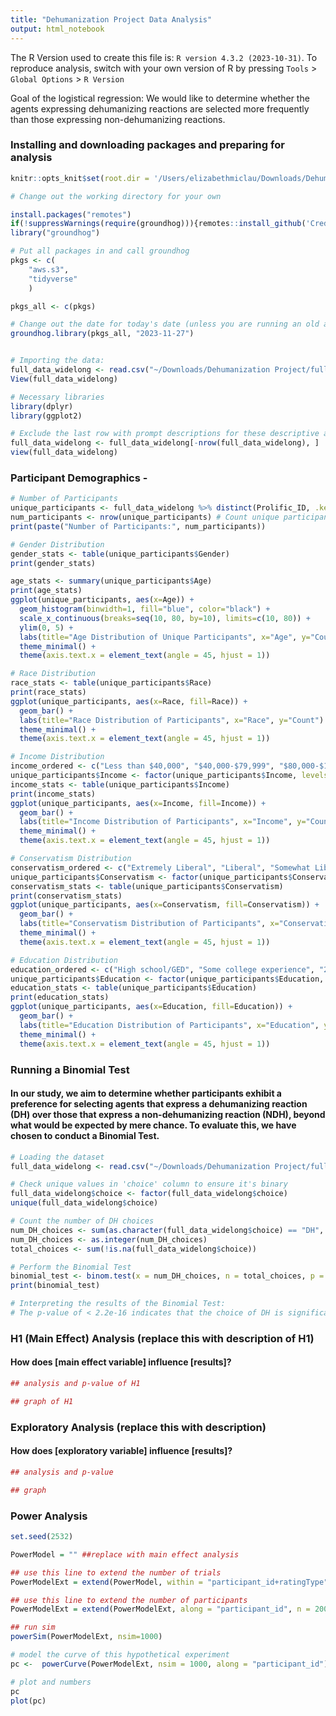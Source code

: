 ```yaml
---
title: "Dehumanization Project Data Analysis"
output: html_notebook
---
```


The R Version used to create this file is: `R version 4.3.2 (2023-10-31)`. 
To reproduce analysis, switch with your own version of R by pressing `Tools` > `Global Options` > `R Version`

Goal of the logistical regression: We would like to determine whether the agents expressing dehumanizing 
reactions are selected more frequently than those expressing non-dehumanizing reactions.


### Installing and downloading packages and preparing for analysis
```r

knitr::opts_knit$set(root.dir = '/Users/elizabethmiclau/Downloads/Dehumanization Project')

# Change out the working directory for your own

install.packages("remotes")
if(!suppressWarnings(require(groundhog))){remotes::install_github('CredibilityLab/groundhog')}
library("groundhog")

# Put all packages in and call groundhog
pkgs <- c(
    "aws.s3",
    "tidyverse"
    )

pkgs_all <- c(pkgs)

# Change out the date for today's date (unless you are running an old analysis)
groundhog.library(pkgs_all, "2023-11-27")


# Importing the data: 
full_data_widelong <- read.csv("~/Downloads/Dehumanization Project/full_data_widelong.csv")
View(full_data_widelong)

# Necessary libraries
library(dplyr)
library(ggplot2)

# Exclude the last row with prompt descriptions for these descriptive analyses:
full_data_widelong <- full_data_widelong[-nrow(full_data_widelong), ]
view(full_data_widelong)
```


### Participant Demographics - 
```r

# Number of Participants
unique_participants <- full_data_widelong %>% distinct(Prolific_ID, .keep_all = TRUE) # Filtering unique participants based on Prolific_ID
num_participants <- nrow(unique_participants) # Count unique participants
print(paste("Number of Participants:", num_participants))

```
 
```r

# Gender Distribution
gender_stats <- table(unique_participants$Gender)
print(gender_stats)

```

```r

age_stats <- summary(unique_participants$Age)
print(age_stats)
ggplot(unique_participants, aes(x=Age)) + 
  geom_histogram(binwidth=1, fill="blue", color="black") +
  scale_x_continuous(breaks=seq(10, 80, by=10), limits=c(10, 80)) +
  ylim(0, 5) +
  labs(title="Age Distribution of Unique Participants", x="Age", y="Count") +
  theme_minimal() +
  theme(axis.text.x = element_text(angle = 45, hjust = 1))
```

```r

# Race Distribution
race_stats <- table(unique_participants$Race)
print(race_stats)
ggplot(unique_participants, aes(x=Race, fill=Race)) +
  geom_bar() +
  labs(title="Race Distribution of Participants", x="Race", y="Count") +
  theme_minimal() +
  theme(axis.text.x = element_text(angle = 45, hjust = 1))

```

```r

# Income Distribution
income_ordered <- c("Less than $40,000", "$40,000-$79,999", "$80,000-$119,999", "$120,000-$199,999", "More than $200,000")
unique_participants$Income <- factor(unique_participants$Income, levels = income_ordered)
income_stats <- table(unique_participants$Income)
print(income_stats)
ggplot(unique_participants, aes(x=Income, fill=Income)) +
  geom_bar() +
  labs(title="Income Distribution of Participants", x="Income", y="Count") +
  theme_minimal() +
  theme(axis.text.x = element_text(angle = 45, hjust = 1))

```

```r

# Conservatism Distribution
conservatism_ordered <- c("Extremely Liberal", "Liberal", "Somewhat Liberal", "Middle of the Road", "Somewhat Conservative", "Conservative", "Extremely Conservative")
unique_participants$Conservatism <- factor(unique_participants$Conservatism, levels = conservatism_ordered)
conservatism_stats <- table(unique_participants$Conservatism)
print(conservatism_stats)
ggplot(unique_participants, aes(x=Conservatism, fill=Conservatism)) +
  geom_bar() +
  labs(title="Conservatism Distribution of Participants", x="Conservatism", y="Count") +
  theme_minimal() +
  theme(axis.text.x = element_text(angle = 45, hjust = 1))

```

```r

# Education Distribution
education_ordered <- c("High school/GED", "Some college experience", "2-year college degree (A.A.)", "4-year college degree (BA/BS)", "Graduate or Professional Degree (MA/ MBA/ MS/ PhD)")
unique_participants$Education <- factor(unique_participants$Education, levels = education_ordered)
education_stats <- table(unique_participants$Education)
print(education_stats)
ggplot(unique_participants, aes(x=Education, fill=Education)) +
  geom_bar() +
  labs(title="Education Distribution of Participants", x="Education", y="Count") +
  theme_minimal() +
  theme(axis.text.x = element_text(angle = 45, hjust = 1))

```


### Running a Binomial Test

#### In our study, we aim to determine whether participants exhibit a preference for selecting agents that express a dehumanizing reaction (DH) over those that express a non-dehumanizing reaction (NDH), beyond what would be expected by mere chance. To evaluate this, we have chosen to conduct a Binomial Test.

```r

# Loading the dataset
full_data_widelong <- read.csv("~/Downloads/Dehumanization Project/full_data_widelong.csv")

# Check unique values in 'choice' column to ensure it's binary
full_data_widelong$choice <- factor(full_data_widelong$choice)
unique(full_data_widelong$choice)

# Count the number of DH choices
num_DH_choices <- sum(as.character(full_data_widelong$choice) == "DH", na.rm = TRUE)
num_DH_choices <- as.integer(num_DH_choices)
total_choices <- sum(!is.na(full_data_widelong$choice))

# Perform the Binomial Test
binomial_test <- binom.test(x = num_DH_choices, n = total_choices, p = 0.5)
print(binomial_test)

# Interpreting the results of the Binomial Test:
# The p-value of < 2.2e-16 indicates that the choice of DH is significantly different from chance.

```






















### H1 (Main Effect) Analysis (replace this with description of H1)

#### How does [main effect variable] influence [results]?

```r

## analysis and p-value of H1

## graph of H1

```

### Exploratory Analysis (replace this with description)

#### How does [exploratory variable] influence [results]?

```r

## analysis and p-value

## graph
```



### Power Analysis 

```r


set.seed(2532)

PowerModel = "" ##replace with main effect analysis

## use this line to extend the number of trials
PowerModelExt = extend(PowerModel, within = "participant_id+ratingType", n = 50)

## use this line to extend the number of participants
PowerModelExt = extend(PowerModelExt, along = "participant_id", n = 200)

## run sim
powerSim(PowerModelExt, nsim=1000)

# model the curve of this hypothetical experiment
pc <-  powerCurve(PowerModelExt, nsim = 1000, along = "participant_id") 

# plot and numbers
pc 
plot(pc)

```
